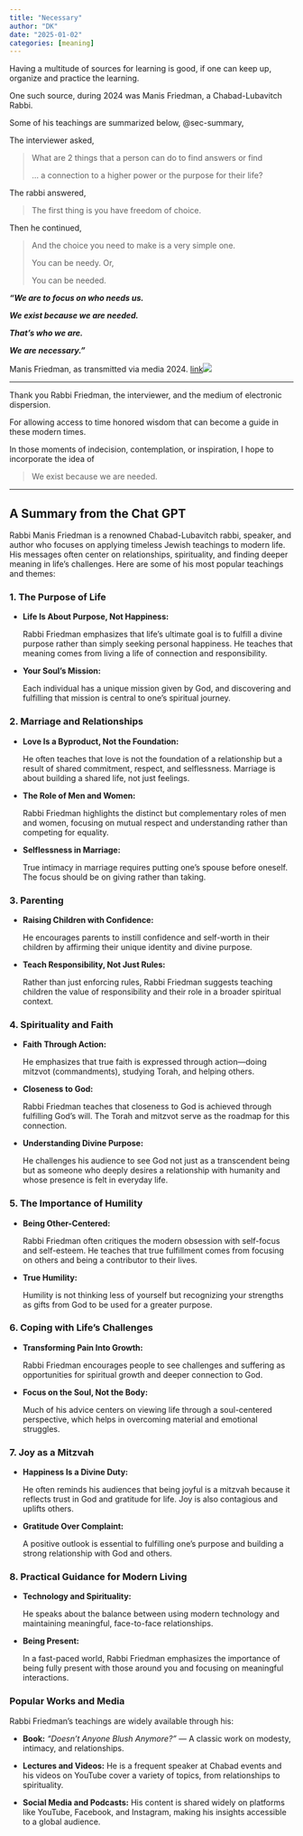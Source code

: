 ```yaml
---
title: "Necessary"
author: "DK"
date: "2025-01-02"
categories: [meaning]
---
```


Having a multitude of sources for learning is good, if one can keep up, organize and practice the learning.

One such source, during 2024 was Manis Friedman, a Chabad-Lubavitch Rabbi.

Some of his teachings are summarized below, @sec-summary,

The interviewer asked,

> What are 2 things that a person can do to find answers or find
>
> ... a connection to a higher power or the purpose for their life?

The rabbi answered,

> The first thing is you have freedom of choice.

Then he continued,

> And the choice you need to make is a very simple one.
>
> You can be needy. Or,
>
> You can be needed.

***"We are to focus on who needs us.***

***We exist because we are needed.***

***That's who we are.***

***We are necessary."***

Manis Friedman, as transmitted via media 2024. [link](https://www.tiktok.com/@therealrabbimanis/video/7236470869864795434)![](images/20241229_143624-EDIT.jpg)

------------------------------------------------------------------------

Thank you Rabbi Friedman, the interviewer, and the medium of electronic dispersion.

For allowing access to time honored wisdom that can become a guide in these modern times.

In those moments of indecision, contemplation, or inspiration, I hope to incorporate the idea of

> We exist because we are needed.

------------------------------------------------------------------------

## A Summary from the Chat GPT {#sec-summary}

Rabbi Manis Friedman is a renowned Chabad-Lubavitch rabbi, speaker, and author who focuses on applying timeless Jewish teachings to modern life. His messages often center on relationships, spirituality, and finding deeper meaning in life's challenges. Here are some of his most popular teachings and themes:

### **1. The Purpose of Life**

-   **Life Is About Purpose, Not Happiness:**\

    Rabbi Friedman emphasizes that life’s ultimate goal is to fulfill a divine purpose rather than simply seeking personal happiness. He teaches that meaning comes from living a life of connection and responsibility.

-   **Your Soul's Mission:**\

    Each individual has a unique mission given by God, and discovering and fulfilling that mission is central to one’s spiritual journey.

### **2. Marriage and Relationships**

-   **Love Is a Byproduct, Not the Foundation:**\

    He often teaches that love is not the foundation of a relationship but a result of shared commitment, respect, and selflessness. Marriage is about building a shared life, not just feelings.

-   **The Role of Men and Women:**\

    Rabbi Friedman highlights the distinct but complementary roles of men and women, focusing on mutual respect and understanding rather than competing for equality.

-   **Selflessness in Marriage:**\

    True intimacy in marriage requires putting one’s spouse before oneself. The focus should be on giving rather than taking.

### **3. Parenting**

-   **Raising Children with Confidence:**\

    He encourages parents to instill confidence and self-worth in their children by affirming their unique identity and divine purpose.

-   **Teach Responsibility, Not Just Rules:**\

    Rather than just enforcing rules, Rabbi Friedman suggests teaching children the value of responsibility and their role in a broader spiritual context.

### **4. Spirituality and Faith**

-   **Faith Through Action:**\

    He emphasizes that true faith is expressed through action—doing mitzvot (commandments), studying Torah, and helping others.

-   **Closeness to God:**\

    Rabbi Friedman teaches that closeness to God is achieved through fulfilling God’s will. The Torah and mitzvot serve as the roadmap for this connection.

-   **Understanding Divine Purpose:**\

    He challenges his audience to see God not just as a transcendent being but as someone who deeply desires a relationship with humanity and whose presence is felt in everyday life.

### **5. The Importance of Humility**

-   **Being Other-Centered:**\

    Rabbi Friedman often critiques the modern obsession with self-focus and self-esteem. He teaches that true fulfillment comes from focusing on others and being a contributor to their lives.

-   **True Humility:**\

    Humility is not thinking less of yourself but recognizing your strengths as gifts from God to be used for a greater purpose.

### **6. Coping with Life’s Challenges**

-   **Transforming Pain Into Growth:**\

    Rabbi Friedman encourages people to see challenges and suffering as opportunities for spiritual growth and deeper connection to God.

-   **Focus on the Soul, Not the Body:**\

    Much of his advice centers on viewing life through a soul-centered perspective, which helps in overcoming material and emotional struggles.

### **7. Joy as a Mitzvah**

-   **Happiness Is a Divine Duty:**\

    He often reminds his audiences that being joyful is a mitzvah because it reflects trust in God and gratitude for life. Joy is also contagious and uplifts others.

-   **Gratitude Over Complaint:**\

    A positive outlook is essential to fulfilling one’s purpose and building a strong relationship with God and others.

### **8. Practical Guidance for Modern Living**

-   **Technology and Spirituality:**\

    He speaks about the balance between using modern technology and maintaining meaningful, face-to-face relationships.

-   **Being Present:**\

    In a fast-paced world, Rabbi Friedman emphasizes the importance of being fully present with those around you and focusing on meaningful interactions.

### Popular Works and Media

Rabbi Friedman’s teachings are widely available through his:

-   **Book:** *"Doesn't Anyone Blush Anymore?"* — A classic work on modesty, intimacy, and relationships.

-   **Lectures and Videos:** He is a frequent speaker at Chabad events and his videos on YouTube cover a variety of topics, from relationships to spirituality.

-   **Social Media and Podcasts:** His content is shared widely on platforms like YouTube, Facebook, and Instagram, making his insights accessible to a global audience.

